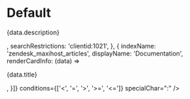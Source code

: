 
<Meta title="PowerSearch" component={PowerSearch} />

# Default

<Story name="Default">
  <PowerSearch
    ALGOLIA_APP_ID=""
    ALGOLIA_API_SEARCH_KEY=""
    indices={[{
      indexName: 'devices',
      displayName: 'Devices',
      renderCardInfo: (data) => <p>{data.description}</p>,
      searchRestrictions: 'clientid:1021',
    }, {
      indexName: 'zendesk_maxihost_articles',
      displayName: 'Documentation',
      renderCardInfo: (data) => <p>{data.title}</p>,
    }]}
    conditions={['<', '=', '>', '>=', '<=']}
    specialChar=":"
  />
</Story>